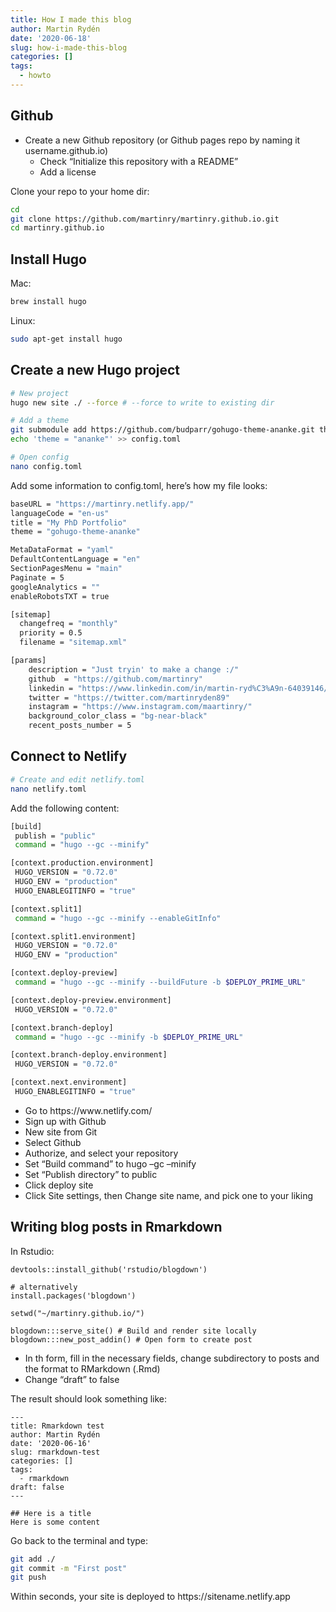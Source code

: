```yaml
---
title: How I made this blog
author: Martin Rydén
date: '2020-06-18'
slug: how-i-made-this-blog
categories: []
tags:
  - howto
---
```


## Github

- Create a new Github repository (or Github pages repo by naming it username.github.io)
	- Check "Initialize this repository with a README"
	- Add a license

Clone your repo to your home dir:
```bash
cd
git clone https://github.com/martinry/martinry.github.io.git
cd martinry.github.io
```


## Install Hugo
Mac:
```bash
brew install hugo
```

Linux:
```bash
sudo apt-get install hugo
```

## Create a new Hugo project 
```bash
# New project
hugo new site ./ --force # --force to write to existing dir

# Add a theme
git submodule add https://github.com/budparr/gohugo-theme-ananke.git themes/ananke
echo 'theme = "ananke"' >> config.toml

# Open config
nano config.toml

```
Add some information to config.toml, here's how my file looks:

```bash
baseURL = "https://martinry.netlify.app/"
languageCode = "en-us"
title = "My PhD Portfolio"
theme = "gohugo-theme-ananke"

MetaDataFormat = "yaml"
DefaultContentLanguage = "en"
SectionPagesMenu = "main"
Paginate = 5
googleAnalytics = ""
enableRobotsTXT = true

[sitemap]
  changefreq = "monthly"
  priority = 0.5
  filename = "sitemap.xml"

[params]
    description = "Just tryin' to make a change :/"
    github  = "https://github.com/martinry"
    linkedin = "https://www.linkedin.com/in/martin-ryd%C3%A9n-64039146/"
    twitter = "https://twitter.com/martinryden89"
    instagram = "https://www.instagram.com/maartinry/"
    background_color_class = "bg-near-black"
	recent_posts_number = 5
```


## Connect to Netlify
```bash
# Create and edit netlify.toml
nano netlify.toml
```
Add the following content:

```bash
[build]
 publish = "public"
 command = "hugo --gc --minify"

[context.production.environment]
 HUGO_VERSION = "0.72.0"
 HUGO_ENV = "production"
 HUGO_ENABLEGITINFO = "true"

[context.split1]
 command = "hugo --gc --minify --enableGitInfo"

[context.split1.environment]
 HUGO_VERSION = "0.72.0"
 HUGO_ENV = "production"

[context.deploy-preview]
 command = "hugo --gc --minify --buildFuture -b $DEPLOY_PRIME_URL"

[context.deploy-preview.environment]
 HUGO_VERSION = "0.72.0"

[context.branch-deploy]
 command = "hugo --gc --minify -b $DEPLOY_PRIME_URL"

[context.branch-deploy.environment]
 HUGO_VERSION = "0.72.0"

[context.next.environment]
 HUGO_ENABLEGITINFO = "true"
 ```

- Go to https://www.netlify.com/
- Sign up with Github
- New site from Git
- Select Github
- Authorize, and select your repository
- Set "Build command" to hugo --gc --minify
- Set "Publish directory" to public
- Click deploy site
- Click Site settings, then Change site name, and pick one to your liking

## Writing blog posts in Rmarkdown
In Rstudio:
```Rscript
devtools::install_github('rstudio/blogdown')

# alternatively
install.packages('blogdown')

setwd("~/martinry.github.io/")

blogdown:::serve_site() # Build and render site locally
blogdown:::new_post_addin() # Open form to create post

```

- In th form, fill in the necessary fields, change subdirectory to posts and the format to RMarkdown (.Rmd)
- Change "draft" to false

The result should look something like:

```Rscript
---
title: Rmarkdown test
author: Martin Rydén
date: '2020-06-16'
slug: rmarkdown-test
categories: []
tags:
  - rmarkdown
draft: false
---
	
## Here is a title
Here is some content
```

Go back to the terminal and type:
```bash
git add ./
git commit -m "First post"
git push
```

Within seconds, your site is deployed to 
https://sitename.netlify.app
